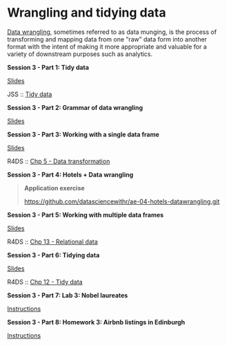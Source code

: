# Wrangling and tidying data

[Data wrangling](https://en.wikipedia.org/wiki/Data_wrangling), sometimes referred to as data munging, is the process of transforming and mapping data from one "raw" data form into another format with the intent of making it more appropriate and valuable for a variety of downstream purposes such as analytics.

::: slide-deck
**Session 3 - Part 1: Tidy data**

::: slides
[Slides](https://datascienceandr.netlify.app/course-materials/slides/u2-d05-tidy-data/u2-d05-tidy-data.html#1)
:::

::: reading
JSS :: [Tidy data](https://www.jstatsoft.org/article/view/v059i10)
:::
:::

::: slide-deck
**Session 3 - Part 2: Grammar of data wrangling**

::: slides
[Slides](https://datascienceandr.netlify.app/course-materials/slides/u2-d06-grammar-wrangle/u2-d06-grammar-wrangle.html#1)
:::
:::

::: slide-deck
**Session 3 - Part 3: Working with a single data frame**

::: slides
[Slides](https://datascienceandr.netlify.app/course-materials/slides/u2-d07-single-df/u2-d07-single-df.html#1)
:::

::: reading
R4DS :: [Chp 5 - Data transformation](https://r4ds.had.co.nz/transform.html)
:::
:::

::: application-exercise
**Session 3 - Part 4: Hotels + Data wrangling**

> **Application exercise**
>
> <https://github.com/datasciencewithr/ae-04-hotels-datawrangling.git>
:::

::: slide-deck
**Session 3 - Part 5: Working with multiple data frames**

::: slides
[Slides](https://datascienceandr.netlify.app/course-materials/slides/u2-d08-multi-df/u2-d08-multi-df.html#1)
:::

::: reading
R4DS :: [Chp 13 - Relational data](https://r4ds.had.co.nz/relational-data.html)
:::
:::

::: slide-deck
**Session 3 - Part 6: Tidying data**

::: slides
[Slides](https://datascienceandr.netlify.app/course-materials/slides/u2-d09-tidying/u2-d09-tidying.html#1)
:::

::: reading
R4DS :: [Chp 12 - Tidy data](https://r4ds.had.co.nz/tidy-data.html)
:::
:::

::: lab
**Session 3 - Part 7: Lab 3: Nobel laureates**

::: instructions
[Instructions](https://datascienceandr.netlify.app/course-materials/lab-instructions/lab-03/lab-03-nobel-laureates.html)
:::
:::

::: homework
**Session 3 - Part 8: Homework 3: Airbnb listings in Edinburgh**

::: instructions
[Instructions](https://datascienceandr.netlify.app/course-materials/hw-instructions/hw-03/hw-03-accidents.html)
:::
:::
